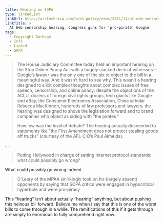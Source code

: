 ```yaml
---
title: Hearing on SOPA
type: linkedList
linkUrl: http://arstechnica.com/tech-policy/news/2011/11/at-web-censorship-hearing-congress-guns-for-pro-pirate-google.ars
linkTitle: >
  At Web censorship hearing, Congress guns for 'pro-pirate' Google
tags:
  - Copyright Garbage
  - Info
  - Linked
  - SOPA
---
```


> The House Judiciary Committee today held an important hearing on the Stop Online Piracy Act with a hugely stacked deck of witnesses—Google’s lawyer was the only one of the six to object to the bill in a meaningful way. And it wasn’t hard to see why. This wasn’t a hearing designed to elicit complex thoughts about complex issues of free speech, censorship, and online piracy; despite the objections of the ACLU, dozens of foreign civil rights groups, tech giants like Google and eBay, the Consumer Electronics Association, China scholar Rebecca MacKinnon, hundreds of law professors and lawyers, the hearing was designed to shove the legislation forward and to brand companies who object as siding with “the pirates.”
>
> How low was the level of debate? The hearing actually descended to statements like “the First Amendment does not protect stealing goods off trucks” (courtesy of the AFL-CIO’s Paul Almeida).

…

> Putting Hollywood in charge of setting Internet protocol standards: what could possibly go wrong?

What could possibly go wrong indeed.

> O’Leary of the MPAA smirkingly took on his (largely absent) opponents by saying that SOPA critics were engaged in hypocritical hyperbole and were pro-piracy

This “hearing” isn’t about actually “hearing” anything, but about pushing this heinous bill forward. Believe me when I say that this is one of the worst bills to come through in a while. The ramifications of this if it gets through are simply to enormous to fully comprehend right now.

